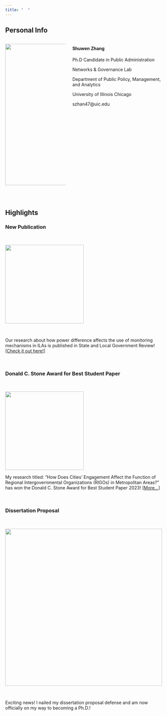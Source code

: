 ```yaml
---
title: "  "
---
```


## **Personal Info**

::: columns
::: {.column width="40%"}
![](Image/profile photo.jpeg){width="450"}
:::

::: {.column width="60%"}
#### **Shuwen Zhang**

<div>

Ph.D Candidate in Public Administration

Networks & Governance Lab

Department of Public Policy, Management, and Analytics

University of Illinois Chicago

szhan47\@uic.edu

</div>
:::
:::

\

## **Highlights**

### <i class="bi bi-megaphone"></i> New Publication

\

![](Image/slgb_56_1.largecover.png){fig-align="center" width="250"}

\

Our research about how power difference affects the use of monitoring mechanisms in ILAs is published in State and Local Government Review! \[[Check it out here!](https://doi.org/10.1177/0160323X231208958)\]

\

### <i class="bi bi-megaphone"></i> Donald C. Stone Award for Best Student Paper

\

![](Image/788AFB6E-152E-44B4-932D-140DDE45E05B_1_105_c.jpeg){fig-align="center" width="250"}

My research titled: “How Does Cities’ Engagement Affect the Function of Regional Intergovernmental Organizations (RIGOs) in Metropolitan Areas?” has won the Donald C. Stone Award for Best Student Paper 2023! \[[More...](https://siam-aspa.net/2023/04/26/annual-siam-awards-at-aspa-2023/)\]

\

### <i class="bi bi-megaphone"></i> Dissertation Proposal

\

![](Image/Proposal.jpg){fig-align="center" width="500"}

\

Exciting news! I nailed my dissertation proposal defense and am now officially on my way to becoming a Ph.D.!
